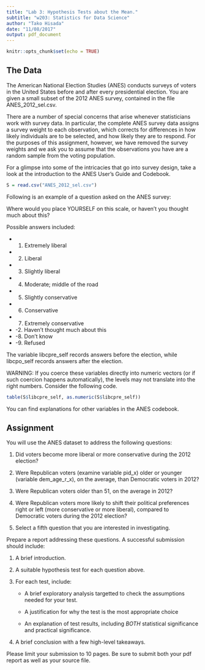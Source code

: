 ```yaml
---
title: "Lab 3: Hypothesis Tests about the Mean."
subtitle: "w203: Statistics for Data Science"
author: "Tako Hisada"
date: "11/08/2017"
output: pdf_document
--- 
```



```r
knitr::opts_chunk$set(echo = TRUE)
```

## The Data

The American National Election Studies (ANES) conducts surveys of voters in the United States before and after every presidential election.  You are given a small subset of the 2012 ANES survey, contained in the file ANES\_2012\_sel.csv.

There are a number of special concerns that arise whenever statisticians work with survey data.  In particular, the complete ANES survey data assigns a survey weight to each observation, which corrects for differences in how likely individuals are to be selected, and how likely they are to respond.  For the purposes of this assignment, however, we have removed the survey weights and we ask you to assume that the observations you have are a random sample from the voting population.

For a glimpse into some of the intricacies that go into survey design, take a look at the introduction to the ANES User's Guide and Codebook. 


```r
S = read.csv("ANES_2012_sel.csv")
```

Following is an example of a question asked on the ANES survey:

Where would you place YOURSELF on this scale, or haven't you thought much about this?

Possible answers included:

- 1. Extremely liberal 
- 2. Liberal 
- 3. Slightly liberal 
- 4. Moderate; middle of the road 
- 5. Slightly conservative 
- 6. Conservative 
- 7. Extremely conservative
- -2. Haven't thought much about this 
- -8. Don't know 
- -9. Refused

The variable libcpre\_self records answers before the election, while libcpo\_self records answers after the election.

WARNING: If you coerce these variables directly into numeric vectors (or if such coercion happens automatically), the levels may not translate into the right numbers.  Consider the following code.

```r
table(S$libcpre_self, as.numeric(S$libcpre_self))
```


You can find explanations for other variables in the ANES codebook.

## Assignment

You will use the ANES dataset to address the following questions:

1. Did voters become more liberal or more conservative during the 2012 election?

2. Were Republican voters (examine variable pid\_x) older or younger (variable dem\_age\_r\_x), on the average, than Democratic voters in 2012?

3. Were Republican voters older than 51, on the average in 2012?

4. Were Republican voters more likely to shift their political preferences right or left (more conservative or more liberal), compared to Democratic voters during the 2012 election?

5. Select a fifth question that you are interested in investigating.

Prepare a report addressing these questions.  A successful submission should include:

1. A brief introduction.

2. A suitable hypothesis test for each question above.

3. For each test, include:

    + A brief exploratory analysis targetted to check the assumptions needed for your test.
    
    + A justification for why the test is the most appropriate choice
    
    + An explanation of test results, including *BOTH* statistical significance and practical significance.
    
4. A brief conclusion with a few high-level takeaways.


Please limit your submission to 10 pages.  Be sure to submit both your pdf report as well as your source file.